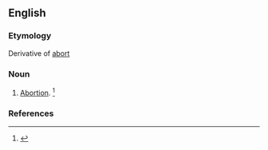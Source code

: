 ==English==

===Etymology===
Derivative of [[abort]]

===Noun===
{{en-noun}}

# {{label|en|obsolete}} [[abortion|Abortion]]. {{defdate|Attested from the early 17<sup>th</sup> century until the late 19<sup>th</sup> century.}}<ref>{{R:SOED5|page=7}}</ref>

===References===
<references/>